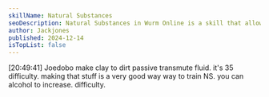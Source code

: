 ```yaml
---
skillName: Natural Substances
seoDescription: Natural Substances in Wurm Online is a skill that allows you to create...
author: Jackjones
published: 2024-12-14
isTopList: false
---
```


[20:49:41] Joedobo make clay to dirt passive transmute fluid. it's 35 difficulty. making that stuff is a very good way way to train NS. you can alcohol to increase. difficulty.